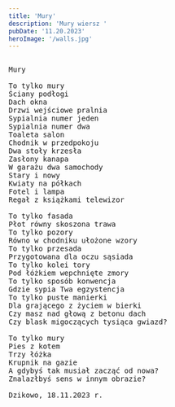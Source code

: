```yaml
---
title: 'Mury'
description: 'Mury wiersz '
pubDate: '11.20.2023'
heroImage: '/walls.jpg'
---
```

<pre>

Mury

To tylko mury
Ściany podłogi
Dach okna
Drzwi wejściowe pralnia
Sypialnia numer jeden
Sypialnia numer dwa
Toaleta salon
Chodnik w przedpokoju
Dwa stoły krzesła
Zasłony kanapa
W garażu dwa samochody
Stary i nowy
Kwiaty na półkach
Fotel i lampa
Regał z książkami telewizor

To tylko fasada
Płot równy skoszona trawa
To tylko pozory
Równo w chodniku ułożone wzory
To tylko przesada 
Przygotowana dla oczu sąsiada
To tylko kolei tory
Pod łóżkiem wepchnięte zmory
To tylko sposób konwencja
Gdzie sypia Twa egzystencja
To tylko puste manierki
Dla grającego z życiem w bierki
Czy masz nad głową z betonu dach
Czy blask migoczących tysiąca gwiazd?

To tylko mury
Pies z kotem
Trzy łóżka
Krupnik na gazie
A gdybyś tak musiał zacząć od nowa?
Znalazłbyś sens w innym obrazie?

Dzikowo, 18.11.2023 r.

  
</pre>
